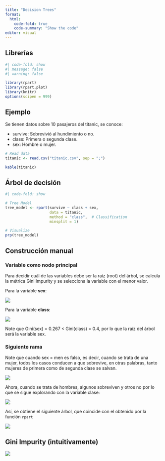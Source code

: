 ```yaml
---
title: "Decision Trees"
format:
  html:
    code-fold: true
    code-summary: "Show the code"
editor: visual
---
```


## Librerías

```r
#| code-fold: show
#| message: false
#| warning: false

library(rpart)
library(rpart.plot)
library(knitr)
options(scipen = 999)
```

## Ejemplo

Se tienen datos sobre 10 pasajeros del titanic, se conoce:

* survive: Sobrevivió al hundimiento o no.
* class: Primera o segunda clase.
* sex: Hombre o mujer.

```r
# Read data
titanic <- read.csv("titanic.csv", sep = ";")

kable(titanic)
```

## Árbol de decisión



```r
#| code-fold: show

# Tree Model
tree_model <- rpart(survive ~ class + sex, 
                    data = titanic,
                    method = "class",  # Classification
                    minsplit = 1)

# Visualize
prp(tree_model)
```

## Construcción manual

### Variable como nodo principal

Para decidir cuál de las variables debe ser la raíz (root) del árbol, se calcula la métrica Gini Impurity y se selecciona la variable con el menor valor.

Para la variable **sex**:

![](gini-sex.png)

Para la variable **class**:

![](gini-class.png)

Note que $\text{Gini(sex) = 0.267 < Gini(class) = 0.4}$, por lo que la raíz del árbol será la variable $\text{sex}$.

### Siguiente rama

Note que cuando sex = men es falso, es decir, cuando se trata de una mujer, todos los casos conducen a que sobrevive, en otras palabras, tanto mujeres de primera como de segunda clase se salvan. 

![](tree-part-1.png)

Ahora, cuando se trata de hombres, algunos sobreviven y otros no por lo que se sigue explorando con la variable clase:

![](tree-part-2.png)

Así, se obtiene el siguiente árbol, que coincide con el obtenido por la función `rpart`

![](final-tree.png)

## Gini Impurity (intuitivamente)

![](GiniImpurity)





